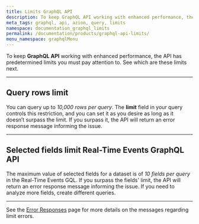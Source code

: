 ```yaml
---
title: Limits GraphQL API
description: To keep GraphQL API working with enhanced performance, the API has predetermined limits you must pay attention to.
meta_tags: graphql, api, azion, query, limits
namespace: documentation_graphql_limits
permalink: /documentation/products/graphql-api-limits/
menu_namespace: graphqlMenu
---
```


To keep **GraphQL API** working with enhanced performance, the API has predetermined limits you must pay attention to. See which are these limits next.

---

## Query rows limit

You can query up to *10,000 rows per query*. The **limit** field in your query controls this restriction, and you can set it as you desire as long as it doesn’t surpass the limit. If you surpass it, the API will return an error response message informing the issue.

---

## Selected fields limit Real-Time Events GraphQL API

The maximum value of selected fields for a dataset is of *10 fields per query* in the Real-Time Events GQL. If you surpass the fields' limit, the API will return an error response message informing the issue. If you need to analyze more fields, create different queries.

---

See the [Error Responses](/en/documentation/products/graphql-api-error-responses/) page for more details on the messages regarding limit errors.
